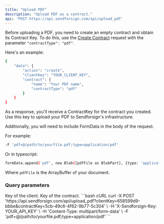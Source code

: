 ```yaml
---
title: "Upload PDF"
description: "Upload PDF as a contract."
api: 'POST https://api.sendforsign.com/api/upload_pdf'
---
```


Before uploading a PDF, you need to create an empty contract and obtain its Contract Key. 
To do this, use the [Create Contract](/api-reference/contract/create) 
request with the parameter `"contractType": "pdf"`.

Here's an example:
```bash cURL
{
    "data": {
        "action": "create",
        "clientKey": "YOUR_CLIENT_KEY",
        "contract": {
            "name": "Your PDF name",
            "contractType": "pdf"
        }
    }
}
```

As a response, you'll receive a ContractKey for the contract you created. 
Use this key to upload your PDF to Sendforsign's infrastructure.

Additionally, you will need to include FormData in the body of the request. 

For example:

```bash cURL
-F 'pdf=@/path/to/yourfile.pdf;type=application/pdf'
```

Or in typescript:
```bash ts
formData.append('pdf', new Blob([pdfFile as BlobPart], {type: 'application/pdf'})) 
```

Where `pdfFile` is the ArrayBuffer of your document.

### Query parameters

<ParamField query="clientKey" type="string" required>
  Key of the client.
</ParamField>

<ParamField query="contractKey" type="string" required>
  Key of the contract.
</ParamField>

<RequestExample>
```bash cURL
curl -X POST 'https://api.sendforsign.com/api/upload_pdf?clientKey=658599d9-bbbe&contractKey=5cb-49c6-4f62-9b77-5c304' \
     -H 'X-Sendforsign-Key: YOUR_API_KEY' \
     -H 'Content-Type: multipart/form-data' \
     -F 'pdf=@/path/to/yourfile.pdf;type=application/pdf'
```
</RequestExample>
